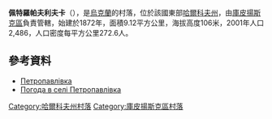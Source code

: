 {{coord|49|43|15|N|37|43|2|E|scale:100000_region:UA|display=title}}

'''佩特羅帕夫利夫卡'''（{{lang-uk|Петропавлівка}}），是[[烏克蘭|烏克蘭]]的村落，位於該國東部[[哈爾科夫州|哈爾科夫州]]，由[[庫皮揚斯克區|庫皮揚斯克區]]負責管轄，始建於1872年，面積9.12平方公里，海拔高度106米，2001年人口2,486，人口密度每平方公里272.6人。

==參考資料==
* [http://w1.c1.rada.gov.ua/pls/z7502/A005?rdat1=09.01.2009&rf7571=33609 Петропавлівка]{{dead link|date=2017年11月 |bot=InternetArchiveBot |fix-attempted=yes }}
* [http://weather.in.ua/ua/har'kovskaja/20267 Погода в селі Петропавлівка] {{Wayback|url=http://weather.in.ua/ua/har%27kovskaja/20267 |date=20160323025529 }}

{{DEFAULTSORT:Петропавлівка}}
[[Category:哈爾科夫州村落|Category:哈爾科夫州村落]]
[[Category:庫皮揚斯克區村落|Category:庫皮揚斯克區村落]]


{{Kharkiv-geo-stub}}